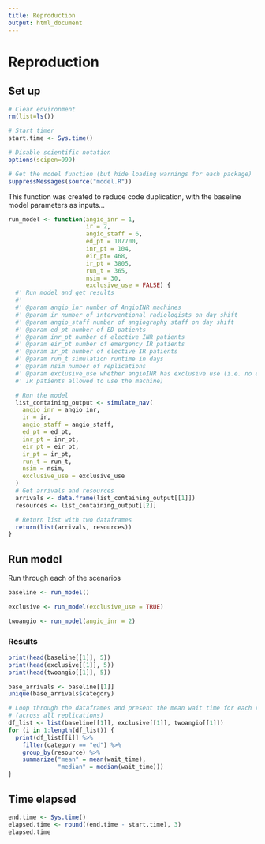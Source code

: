 ```yaml
---
title: Reproduction
output: html_document
---
```


# Reproduction

## Set up

```r
# Clear environment
rm(list=ls())

# Start timer
start.time <- Sys.time()

# Disable scientific notation
options(scipen=999)

# Get the model function (but hide loading warnings for each package)
suppressMessages(source("model.R"))
```

This function was created to reduce code duplication, with the baseline model parameters as inputs...
  
```r
run_model <- function(angio_inr = 1,
                      ir = 2,
                      angio_staff = 6,
                      ed_pt = 107700,
                      inr_pt = 104,
                      eir_pt= 468,
                      ir_pt = 3805,
                      run_t = 365,
                      nsim = 30,
                      exclusive_use = FALSE) {
  #' Run model and get results
  #' 
  #' @param angio_inr number of AngioINR machines
  #' @param ir number of interventional radiologists on day shift
  #' @param angio_staff number of angiography staff on day shift
  #' @param ed_pt number of ED patients
  #' @param inr_pt number of elective INR patients
  #' @param eir_pt number of emergency IR patients
  #' @param ir_pt number of elective IR patients
  #' @param run_t simulation runtime in days
  #' @param nsim number of replications
  #' @param exclusive_use whether angioINR has exclusive use (i.e. no elective
  #' IR patients allowed to use the machine)

  # Run the model
  list_containing_output <- simulate_nav(
    angio_inr = angio_inr,
    ir = ir,
    angio_staff = angio_staff,
    ed_pt = ed_pt,
    inr_pt = inr_pt,
    eir_pt = eir_pt,
    ir_pt = ir_pt,
    run_t = run_t,
    nsim = nsim,
    exclusive_use = exclusive_use
  )
  # Get arrivals and resources
  arrivals <- data.frame(list_containing_output[[1]])
  resources <- list_containing_output[[2]]

  # Return list with two dataframes
  return(list(arrivals, resources))
}
```

## Run model

Run through each of the scenarios

```r
baseline <- run_model()
```

```r
exclusive <- run_model(exclusive_use = TRUE)
```

```r
twoangio <- run_model(angio_inr = 2)
```

### Results

```r
print(head(baseline[[1]], 5))
print(head(exclusive[[1]], 5))
print(head(twoangio[[1]], 5))
```

```r
base_arrivals <- baseline[[1]]
unique(base_arrivals$category)
```

```r
# Loop through the dataframes and present the mean wait time for each resource
# (across all replications)
df_list <- list(baseline[[1]], exclusive[[1]], twoangio[[1]])
for (i in 1:length(df_list)) {
  print(df_list[[i]] %>%
    filter(category == "ed") %>%
    group_by(resource) %>%
    summarize("mean" = mean(wait_time),
              "median" = median(wait_time)))
}
```

## Time elapsed

```r
end.time <- Sys.time()
elapsed.time <- round((end.time - start.time), 3)
elapsed.time
```
